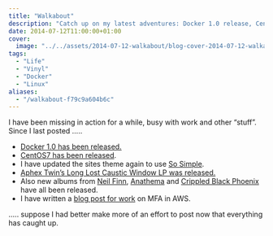 ```yaml
---
title: "Walkabout"
description: "Catch up on my latest adventures: Docker 1.0 release, CentOS 7, new site theme, music from Aphex Twin, and a work post on AWS multi-factor authentication."
date: 2014-07-12T11:00:00+01:00
cover:
  image: "../../assets/2014-07-12-walkabout/blog-cover-2014-07-12-walkabout.png"
tags:
  - "Life"
  - "Vinyl"
  - "Docker"
  - "Linux"
aliases:
  - "/walkabout-f79c9a604b6c"
---
```


I have been missing in action for a while, busy with work and other “stuff”. Since I last posted …..

- [Docker 1.0 has been released.](http://blog.docker.com/2014/06/its-here-docker-1-0/)
- [CentOS](https://www.centos.org/)[7 has been released](http://lists.centos.org/pipermail/centos-announce/2014-July/020393.html).
- I have updated the sites theme again to use [So Simple](http://mademistakes.com/articles/so-simple-jekyll-theme/).
- [Aphex Twin’s Long Lost Caustic Window LP was released.](http://pitchfork.com/news/55596-stream-aphex-twins-long-lost-caustic-window-lp/)
- Also new albums from [Neil Finn](http://neilfinn.com/albums/solo/?album=3532), [Anathema](http://www.independent.co.uk/arts-entertainment/music/anathema-exclusive-album-stream-get-a-first-listen-to-the-bands-new-record-distant-satellites-9487235.html?dkdk) and [Crippled Black Phoenix](https://riseupandfight.bandcamp.com) have all been released.
- I have written a [blog post for work](http://www.reconnix.com/2014/07/07/multi-factor-authentication-in-aws/) on MFA in AWS.

….. suppose I had better make more of an effort to post now that everything has caught up.
